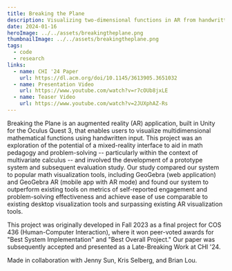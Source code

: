 ```yaml
---
title: Breaking the Plane
description: Visualizing two-dimensional functions in AR from handwritten input. Accepted to CHI 2024.
date: 2024-01-16
heroImage: ../../assets/breakingtheplane.png
thumbnailImage: ../../assets/breakingtheplane.png
tags:
  - code
  - research
links:
  - name: CHI '24 Paper
    url: https://dl.acm.org/doi/10.1145/3613905.3651032
  - name: Presentation Video
    url: https://www.youtube.com/watch?v=r7cOUb8jxLE
  - name: Teaser Video
    url: https://www.youtube.com/watch?v=2JUXphAZ-Rs
---
```


Breaking the Plane is an augmented reality (AR) application, built in Unity for the Oculus Quest 3,
that enables users to visualize multidimensional mathematical functions using handwritten input.
This project was an exploration of the potential of a mixed-reality interface to aid in math pedagogy
and problem-solving -- particularly within the context of multivariate calculus -- and involved the development
of a prototype system and subsequent evaluation study. Our study compared our system to popular math visualization tools,
including GeoGebra (web application) and GeoGebra AR (mobile app with AR mode) and found our system to outperform existing
tools on metrics of self-reported engagement and problem-solving effectiveness and achieve ease of use comparable to existing desktop
visualization tools and surpassing existing AR visualization tools.  

This project was originally developed in Fall 2023 as a final project for COS 436 (Human-Computer Interaction), where it won peer-voted awards
for "Best System Implementation" and "Best Overall Project." Our paper was subsequently accepted and presented as a Late-Breaking Work at CHI '24.

Made in collaboration with Jenny Sun, Kris Selberg, and Brian Lou.